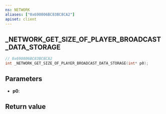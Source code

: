 ```yaml
---
ns: NETWORK
aliases: ["0x690806BC83BC8CA2"]
apiset: client
---
```

## _NETWORK_GET_SIZE_OF_PLAYER_BROADCAST_DATA_STORAGE

```c
// 0x690806BC83BC8CA2
int _NETWORK_GET_SIZE_OF_PLAYER_BROADCAST_DATA_STORAGE(int* p0);
```


## Parameters
* **p0**:

## Return value